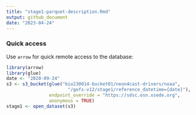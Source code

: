 ```yaml
---
title: "stage1-parquet-description.Rmd"
output: github_document
date: "2023-04-24"
---
```


### Quick access

Use `arrow` for quick remote access to the database:

```r
library(arrow)
library(glue)
date <- "2020-09-24"
s3 <- s3_bucket(glue("bio230014-bucket01/neon4cast-drivers/noaa",
                       "/gefs-v12/stage1/reference_datetime={date}"),
                endpoint_override = "https://sdsc.osn.xsede.org", 
                anonymous = TRUE)
stage1 <- open_dataset(s3)
```

